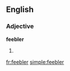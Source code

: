 ==English==

===Adjective===
'''feebler'''

# {{comparative of|[[feeble]]}}

[[fr:feebler]]
[[simple:feebler]]